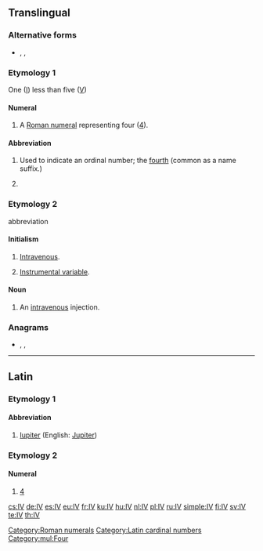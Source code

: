 {{also|iv|-iv|ív|-ív}}
==Translingual==

===Alternative forms===
* {{l|mul|iv}}, {{l|mul|IIII}}, {{l|mul|iiii}}

===Etymology 1===
One ([[I]]) less than five ([[V]])

====Numeral====
{{head|mul|numeral}}

# A [[Roman numeral]] representing four ([[four|4]]).

====Abbreviation====
{{rfc-header|Abbreviation}}
{{head|mul|abbreviation}}

# Used to indicate an ordinal number; the [[fourth]] (common as a name suffix.)
# {{lb|mul|inorganic chemistry}} {{non-gloss definition|Specifying an oxidation state of 4}}

===Etymology 2===
abbreviation

====Initialism====
{{rfc-header|Initialism}}
{{head|mul|initialism}}

# {{lb|mul|medicine}} [[intravenous|Intravenous]].
# {{lb|mul|statistics}} [[instrumental variable|Instrumental variable]].

====Noun====
{{mul-noun}}

# {{lb|mul|medicine}} An [[intravenous]] injection.

===Anagrams===
* {{l|en|V.I.}}, {{l|en|Vi}}, {{l|en|vi}}

[[Category:Roman numerals]]

----

==Latin==

===Etymology 1===

====Abbreviation====
{{rfc-header|Abbreviation}}
{{head|la|abbreviation}}

# [[Iupiter]] (English: [[Jupiter]])

===Etymology 2===

====Numeral====
{{head|la|numeral}}

# [[4]]
[[Category:Latin cardinal numbers]]
[[Category:mul:Four]]

[[cs:IV]]
[[de:IV]]
[[es:IV]]
[[eu:IV]]
[[fr:IV]]
[[ku:IV]]
[[hu:IV]]
[[nl:IV]]
[[pl:IV]]
[[ru:IV]]
[[simple:IV]]
[[fi:IV]]
[[sv:IV]]
[[te:IV]]
[[th:IV]]